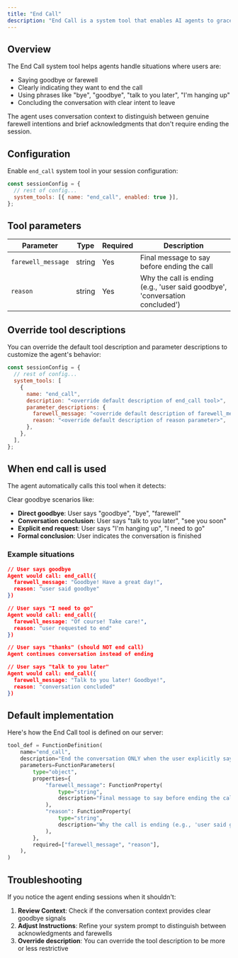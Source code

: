 ```yaml
---
title: "End Call"
description: "End Call is a system tool that enables AI agents to gracefully terminate voice conversations when users explicitly indicate they want to end the call."
---
```


## Overview

The End Call system tool helps agents handle situations where users are:

- Saying goodbye or farewell
- Clearly indicating they want to end the call
- Using phrases like "bye", "goodbye", "talk to you later", "I'm hanging up"
- Concluding the conversation with clear intent to leave

The agent uses conversation context to distinguish between genuine farewell intentions and brief acknowledgments that don't require ending the session.

## Configuration

Enable `end_call` system tool in your session configuration:

```javascript
const sessionConfig = {
  // rest of config...
  system_tools: [{ name: "end_call", enabled: true }],
};
```

## Tool parameters

| Parameter          | Type   | Required | Description                                                                  |
| ------------------ | ------ | -------- | ---------------------------------------------------------------------------- |
| `farewell_message` | string | Yes      | Final message to say before ending the call                                  |
| `reason`           | string | Yes      | Why the call is ending (e.g., 'user said goodbye', 'conversation concluded') |

## Override tool descriptions

You can override the default tool description and parameter descriptions to customize the agent's behavior:

```javascript
const sessionConfig = {
  // rest of config...
  system_tools: [
    {
      name: "end_call",
      description: "<override default description of end_call tool>",
      parameter_descriptions: {
        farewell_message: "<override default description of farewell_message parameter>",
        reason: "<override default description of reason parameter>",
      },
    },
  ],
};
```

## When end call is used

The agent automatically calls this tool when it detects:

Clear goodbye scenarios like:

- **Direct goodbye**: User says "goodbye", "bye", "farewell"
- **Conversation conclusion**: User says "talk to you later", "see you soon"
- **Explicit end request**: User says "I'm hanging up", "I need to go"
- **Formal conclusion**: User indicates the conversation is finished

### Example situations

```json
// User says goodbye
Agent would call: end_call({
  farewell_message: "Goodbye! Have a great day!",
  reason: "user said goodbye"
})

// User says "I need to go"
Agent would call: end_call({
  farewell_message: "Of course! Take care!",
  reason: "user requested to end"
})

// User says "thanks" (should NOT end call)
Agent continues conversation instead of ending

// User says "talk to you later"
Agent would call: end_call({
  farewell_message: "Talk to you later! Goodbye!",
  reason: "conversation concluded"
})
```

## Default implementation

Here's how the End Call tool is defined on our server:

```python
tool_def = FunctionDefinition(
    name="end_call",
    description="End the conversation ONLY when the user explicitly says goodbye, farewell, or clearly indicates they want to end the call (e.g., 'bye', 'goodbye', 'talk to you later', 'I'm hanging up'). Do NOT end the call for brief responses like 'thanks', 'okay', 'got it', or simple acknowledgments - just return to listening mode instead.",
    parameters=FunctionParameters(
        type="object",
        properties={
            "farewell_message": FunctionProperty(
                type="string",
                description="Final message to say before ending the call",
            ),
            "reason": FunctionProperty(
                type="string",
                description="Why the call is ending (e.g., 'user said goodbye', 'conversation concluded', 'user requested to end')",
            ),
        },
        required=["farewell_message", "reason"],
    ),
)
```

## Troubleshooting

If you notice the agent ending sessions when it shouldn't:

1. **Review Context**: Check if the conversation context provides clear goodbye signals
2. **Adjust Instructions**: Refine your system prompt to distinguish between acknowledgments and farewells
3. **Override description**: You can override the tool description to be more or less restrictive
